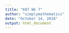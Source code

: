 ```yaml
---
title: "607 Wk 7"
author: "simplymathematics"
date: "October 14, 2018"
output: html_document
---
```


